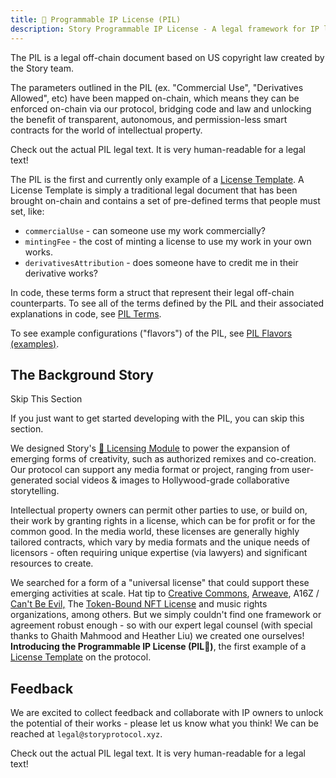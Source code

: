 ```yaml
---
title: 💊 Programmable IP License (PIL)
description: Story Programmable IP License - A legal framework for IP licensing on-chain
---
```


The PIL is a legal off-chain document based on US copyright law created by the Story team.

The parameters outlined in the PIL (ex. "Commercial Use", "Derivatives Allowed", etc) have been mapped on-chain, which means they can be enforced on-chain via our protocol, bridging code and law and unlocking the benefit of transparent, autonomous, and permission-less smart contracts for the world of intellectual property.

<CardGroup cols={1}>
  <Card
    title="PIL Legal Text"
    href="https://github.com/piplabs/pil-document/blob/v1.3.0/Story%20Foundation%20-%20Programmable%20IP%20License%20(1.31.25).pdf"
    icon="scroll"
    color="#ccb092"
  >
    Check out the actual PIL legal text. It is very human-readable for a legal
    text!
  </Card>
</CardGroup>

The PIL is the first and currently only example of a [License Template](/concepts/licensing-module/license-template). A License Template is simply a traditional legal document that has been brought on-chain and contains a set of pre-defined terms that people must set, like:

- `commercialUse` - can someone use my work commercially?
- `mintingFee` - the cost of minting a license to use my work in your own works.
- `derivativesAttribution` - does someone have to credit me in their derivative works?

In code, these terms form a struct that represent their legal off-chain counterparts. To see all of the terms defined by the PIL and their associated explanations in code, see [PIL Terms](/concepts/programmable-ip-license/pil-terms).

To see example configurations ("flavors") of the PIL, see [PIL Flavors (examples)](/concepts/programmable-ip-license/pil-flavors).

## The Background Story

<Note>
  Skip This Section

If you just want to get started developing with the PIL, you can skip this section.

</Note>

We designed Story's [📜 Licensing Module](/concepts/licensing-module/overview) to power the expansion of emerging forms of creativity, such as authorized remixes and co-creation. Our protocol can support any media format or project, ranging from user-generated social videos & images to Hollywood-grade collaborative storytelling.

Intellectual property owners can permit other parties to use, or build on, their work by granting rights in a license, which can be for profit or for the common good. In the media world, these licenses are generally highly tailored contracts, which vary by media formats and the unique needs of licensors - often requiring unique expertise (via lawyers) and significant resources to create.

We searched for a form of a "universal license" that could support these emerging activities at scale. Hat tip to [Creative Commons](https://creativecommons.org/mission/), [Arweave](https://mirror.xyz/0x64eA438bd2784F2C52a9095Ec0F6158f847182d9/AjNBmiD4A4Sw-ouV9YtCO6RCq0uXXcGwVJMB5cdfbhE), A16Z / [Can't Be Evil,](https://a16zcrypto.com/posts/article/introducing-nft-licenses/) The [Token-Bound NFT License](https://james.grimmelmann.net/files/articles/token-bound-nft-license.pdf) and music rights organizations, among others. But we simply couldn't find one framework or agreement robust enough - so with our expert legal counsel (with special thanks to Ghaith Mahmood and Heather Liu) we created one ourselves! **Introducing the Programmable IP License (PIL:pill:)**, the first example of a [License Template](/concepts/licensing-module/license-template) on the protocol.

## Feedback

We are excited to collect feedback and collaborate with IP owners to unlock the potential of their works - please let us know what you think! We can be reached at `legal@storyprotocol.xyz`.

<CardGroup cols={1}>
  <Card
    title="PIL Legal Text"
    href="https://github.com/piplabs/pil-document/blob/v1.3.0/Story%20Foundation%20-%20Programmable%20IP%20License%20(1.31.25).pdf"
    icon="scroll"
    color="#ccb092"
  >
    Check out the actual PIL legal text. It is very human-readable for a legal
    text!
  </Card>
</CardGroup>
